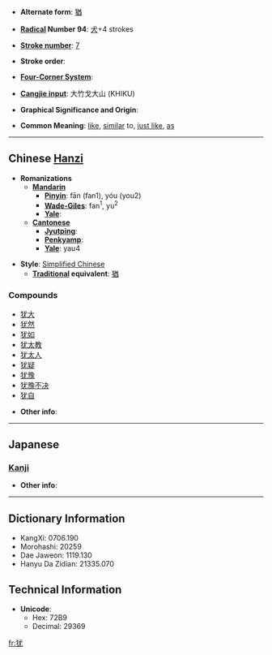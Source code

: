 * '''Alternate form''': [[猶]]

* '''[[Wiktionary:Chinese radical index| Radical]] Number 94''': [[Wiktionary:Chinese radical index 犬|犬]]+4 strokes

* '''[[Wiktionary:Chinese total strokes index|Stroke number]]''': [[Wiktionary:Chinese total strokes index 7|7]]

* '''Stroke order''': 

* '''[[Wiktionary:Chinese four corner index|Four-Corner System]]''': 

* '''[[Wiktionary:Chinese Cangjie index|Cangjie input]]''': 大竹戈大山 (KHIKU)

* '''Graphical Significance and Origin''': 

* '''Common Meaning''': [[like]], [[similar]] to, [[just like]], [[as]]

----

== Chinese [[Hanzi]] ==

* '''Romanizations'''
** '''[[Mandarin]]'''
*** '''[[Pinyin]]''': fān (fan1), yóu (you2)
*** '''[[Wade-Giles]]''': fan<sup>1</sup>, yu<sup>2</sup>
*** '''[[Yale]]''': 
** '''[[Cantonese]]'''
*** '''[[Jyutping]]''':
*** '''[[Penkyamp]]''': 
*** '''[[Yale]]''': yau4

* '''Style''': [[Simplified Chinese]] 
** '''[[Traditional Chinese|Traditional]] equivalent''': [[猶]]

===Compounds===
*[[犹大]]
*[[犹然]]
*[[犹如]]
*[[犹太教]]
*[[犹太人]]
*[[犹疑]]
*[[犹豫]]
*[[犹豫不决]]
*[[犹自]]

* '''Other info''': 

----

==Japanese==
===[[Kanji]]===
{{kanji|on readings=[[ゆう]] (yū), [[よう]] (yō)
|kun readings=[[なお]] (nao)
}}

* '''Other info''':  

----

== Dictionary Information ==

* KangXi: 0706.190
* Morohashi: 20259
* Dae Jaweon: 1119.130
* Hanyu Da Zidian: 21335.070

== Technical Information ==

* '''Unicode''':
** Hex: 72B9
** Decimal: 29369

[[fr:犹]]